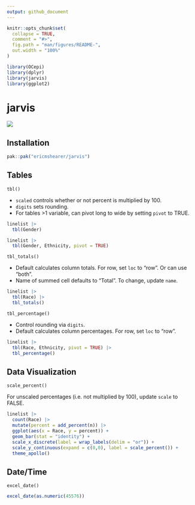 ```yaml
---
output: github_document
---
```


```r
knitr::opts_chunk$set(
  collapse = TRUE,
  comment = "#>",
  fig.path = "man/figures/README-",
  out.width = "100%"
)

library(OCepi)
library(dplyr)
library(jarvis)
library(ggplot2)
```

# jarvis

![](https://img.shields.io/badge/lifecycle-experimental-brightgreen.svg)

## Installation

```r
pak::pak("ericmshearer/jarvis")
```

## Tables

`tbl()`

-   `scaled` controls whether or not percent is multiplied by 100.
-   `digits` sets rounding.
-   For tables >1 variable, can pivot long to wide by setting `pivot` to TRUE.

```r
linelist |>
  tbl(Gender)
```

```r
linelist |>
  tbl(Gender, Ethnicity, pivot = TRUE)
```

`tbl_totals()`

-   Default calculates column totals. For row, set `loc` to "row". Or can use "both".
-   Name of summed cell defaults to "Total". To change, update `name`.

```r
linelist |>
  tbl(Race) |>
  tbl_totals()
```

`tbl_percentage()`

-   Control rounding via `digits`.
-   Default calculates column percentages. For row, set `loc` to "row".

```r
linelist |>
  tbl(Race, Ethnicity, pivot = TRUE) |>
  tbl_percentage()
```

## Data Visualization

`scale_percent()`

For unscaled percentages (i.e. not multiplied by 100), update `scale` to FALSE. 

```r
linelist |>
  count(Race) |>
  mutate(percent = add_percent(n)) |>
  ggplot(aes(x = Race, y = percent)) +
  geom_bar(stat = "identity") +
  scale_x_discrete(label = wrap_labels(delim = "or")) +
  scale_y_continuous(expand = c(0,0), label = scale_percent()) +
  theme_apollo()
```


## Date/Time

`excel_date()`

```r
excel_date(as.numeric(45576))
```
